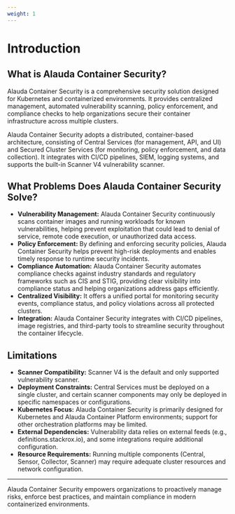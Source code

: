 ```yaml
---
weight: 1
---
```


# Introduction

## What is Alauda Container Security?

Alauda Container Security is a comprehensive security solution designed for Kubernetes and containerized environments. It provides centralized management, automated vulnerability scanning, policy enforcement, and compliance checks to help organizations secure their container infrastructure across multiple clusters.

Alauda Container Security adopts a distributed, container-based architecture, consisting of Central Services (for management, API, and UI) and Secured Cluster Services (for monitoring, policy enforcement, and data collection). It integrates with CI/CD pipelines, SIEM, logging systems, and supports the built-in Scanner V4 vulnerability scanner.

## What Problems Does Alauda Container Security Solve?

- **Vulnerability Management:** Alauda Container Security continuously scans container images and running workloads for known vulnerabilities, helping prevent exploitation that could lead to denial of service, remote code execution, or unauthorized data access.
- **Policy Enforcement:** By defining and enforcing security policies, Alauda Container Security helps prevent high-risk deployments and enables timely response to runtime security incidents.
- **Compliance Automation:** Alauda Container Security automates compliance checks against industry standards and regulatory frameworks such as CIS and STIG, providing clear visibility into compliance status and helping organizations address gaps efficiently.
- **Centralized Visibility:** It offers a unified portal for monitoring security events, compliance status, and policy violations across all protected clusters.
- **Integration:** Alauda Container Security integrates with CI/CD pipelines, image registries, and third-party tools to streamline security throughout the container lifecycle.

## Limitations

- **Scanner Compatibility:** Scanner V4 is the default and only supported vulnerability scanner.
- **Deployment Constraints:** Central Services must be deployed on a single cluster, and certain scanner components may only be deployed in specific namespaces or configurations.
- **Kubernetes Focus:** Alauda Container Security is primarily designed for Kubernetes and Alauda Container Platform environments; support for other orchestration platforms may be limited.
- **External Dependencies:** Vulnerability data relies on external feeds (e.g., definitions.stackrox.io), and some integrations require additional configuration.
- **Resource Requirements:** Running multiple components (Central, Sensor, Collector, Scanner) may require adequate cluster resources and network configuration.

---

Alauda Container Security empowers organizations to proactively manage risks, enforce best practices, and maintain compliance in modern containerized environments.

